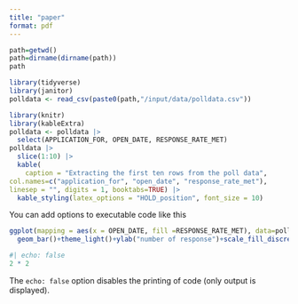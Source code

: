 ```yaml
---
title: "paper"
format: pdf
---
```


```r
path=getwd()
path=dirname(dirname(path))
path
```

```r
library(tidyverse)
library(janitor)
polldata <- read_csv(paste0(path,"/input/data/polldata.csv"))

```
```r
library(knitr)
library(kableExtra)
polldata <- polldata |>
  select(APPLICATION_FOR, OPEN_DATE, RESPONSE_RATE_MET)
polldata |>
  slice(1:10) |>
  kable(
    caption = "Extracting the first ten rows from the poll data",
col.names=c("application_for", "open_date", "response_rate_met"),
linesep = "", digits = 1, booktabs=TRUE) |>
  kable_styling(latex_options = "HOLD_position", font_size = 10)

```

You can add options to executable code like this 

```r
ggplot(mapping = aes(x = OPEN_DATE, fill =RESPONSE_RATE_MET), data=polldata) +
  geom_bar()+theme_light()+ylab("number of response")+scale_fill_discrete(name = "yes/no")+facet_wrap(~RESPONSE_RATE_MET)

```

```r
#| echo: false
2 * 2
```

The `echo: false` option disables the printing of code (only output is displayed).
